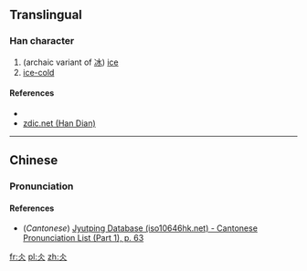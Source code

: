 ==Translingual==

===Han character===
{{Han char|rn=9|rad=人|as=02|sn=4|four=|canj=OO,XOO|ids=⿱人人}}

# (archaic variant of [[冰]]) [[ice]]
# [[ice-cold]]

====References====
* {{Han ref|kx=0092.010|dkj=00360|dj=0194.050|hdz=10105.020|uh=4ECC|ud=20172}}
* [http://www.zdic.net/zd/zi/ZdicE4ZdicBBZdic8C.htm zdic.net (Han Dian)]

----

==Chinese==
{{zh-forms}}

===Pronunciation===
{{zh-pron
|m=bīng
|c=bing1
|mc=
|oc=
|ma=
|cat=n,a
}}

====References====
* (''Cantonese'') [http://www.iso10646hk.net/jp/document/download.jsp Jyutping Database (iso10646hk.net) - Cantonese Pronunciation List (Part 1), p. 63]

[[fr:仌]]
[[pl:仌]]
[[zh:仌]]